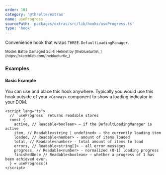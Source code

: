 ```yaml
---
order: 101
category: '@threlte/extras'
name: useProgress
sourcePath: 'packages/extras/src/lib/hooks/useProgress.ts'
type: 'hook'
---
```


Convenience hook that wraps `THREE.DefaultLoadingManager`.

<Example path="extras/use-progress" />

<small>
  Model: Battle Damaged Sci-fi Helmet by [theblueturtle\_](https://sketchfab.com/theblueturtle_)
</small>

### Examples

#### Basic Example

You can use and place this hook anywhere. Typically you would use this hook outside of your `<Canvas>` component to show a loading indicator in your DOM.

```svelte
<script lang="ts">
  // `useProgress` returns readable stores
  const {
    active, // Readable<boolean> – if the DefaultLoadingManager is active
    item, // Readable<string | undefined> – the currently loading item
    loaded, // Readable<number> - amount of items loaded
    total, // Readable<number> - total amount of items to load
    errors, // Readable<string[]> - all error messages
    progress, // Readable<number> - normalized (0-1) loading progress
    finishedOnce // Readable<boolean> – whether a progress of 1 has been achieved ever.
  } = useProgress()
</script>
```
